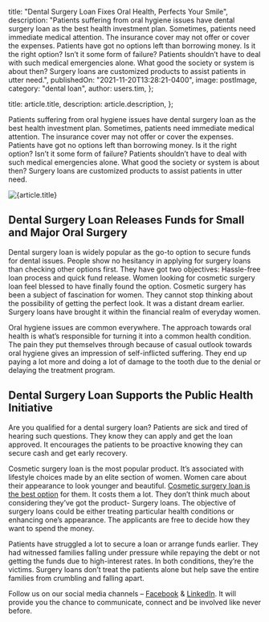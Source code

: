 
  title: "Dental Surgery Loan Fixes Oral Health, Perfects Your Smile",
  description:
    "Patients suffering from oral hygiene issues have dental surgery loan as the best health investment plan. Sometimes, patients need immediate medical attention. The insurance cover may not offer or cover the expenses. Patients have got no options left than borrowing money. Is it the right option? Isn’t it some form of failure? Patients shouldn’t have to deal with such medical emergencies alone. What good the society or system is about then? Surgery loans are customized products to assist patients in utter need.",
  publishedOn: "2021-11-20T13:28:21-0400",
  image: postImage,
  category: "dental loan",
  author: users.tim,
};

  title: article.title,
  description: article.description,
};


Patients suffering from oral hygiene issues have dental surgery loan as the best health investment plan. Sometimes, patients need immediate medical attention. The insurance cover may not offer or cover the expenses. Patients have got no options left than borrowing money. Is it the right option? Isn’t it some form of failure? Patients shouldn’t have to deal with such medical emergencies alone. What good the society or system is about then? Surgery loans are customized products to assist patients in utter need.

<Image src={postImage} alt={article.title} />

## Dental Surgery Loan Releases Funds for Small and Major Oral Surgery

Dental surgery loan is widely popular as the go-to option to secure funds for dental issues. People show no hesitancy in applying for surgery loans than checking other options first. They have got two objectives: Hassle-free loan process and quick fund release. Women looking for cosmetic surgery loan feel blessed to have finally found the option. Cosmetic surgery has been a subject of fascination for women. They cannot stop thinking about the possibility of getting the perfect look. It was a distant dream earlier. Surgery loans have brought it within the financial realm of everyday women.

Oral hygiene issues are common everywhere. The approach towards oral health is what’s responsible for turning it into a common health condition. The pain they put themselves through because of casual outlook towards oral hygiene gives an impression of self-inflicted suffering. They end up paying a lot more and doing a lot of damage to the tooth due to the denial or delaying the treatment program.

## Dental Surgery Loan Supports the Public Health Initiative

Are you qualified for a dental surgery loan? Patients are sick and tired of hearing such questions. They know they can apply and get the loan approved. It encourages the patients to be proactive knowing they can secure cash and get early recovery.

Cosmetic surgery loan is the most popular product. It’s associated with lifestyle choices made by an elite section of women. Women care about their appearance to look younger and beautiful. [Cosmetic surgery loan is the best option](https://totalifestyle.tumblr.com/post/186952405581/cosmetic-surgery-loan-various-other-ways-to) for them. It costs them a lot. They don’t think much about considering they’ve got the product- Surgery loans. The objective of surgery loans could be either treating particular health conditions or enhancing one’s appearance. The applicants are free to decide how they want to spend the money.

Patients have struggled a lot to secure a loan or arrange funds earlier. They had witnessed families falling under pressure while repaying the debt or not getting the funds due to high-interest rates. In both conditions, they’re the victims. Surgery loans don’t treat the patients alone but help save the entire families from crumbling and falling apart.

Follow us on our social media channels – [Facebook](https://www.facebook.com/totallifestylecredit/) & [LinkedIn](https://www.linkedin.com/company/tlc-total-lifestyle-credit/). It will provide you the chance to communicate, connect and be involved like never before.
